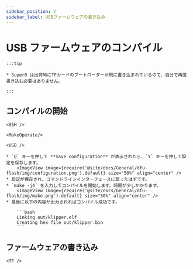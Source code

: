 ```yaml
---
sidebar_position: 2
sidebar_label: USBファームウェアの書き込み
---
```




# USB ファームウェアのコンパイル

    :::tip

    * Super8 は出荷時にTFカードのブートローダーが既に書き込まれているので、自分で再度書き込む必要はありません。

    :::

## コンパイルの開始

    <SSH />

    <MakeOperate/>

    <USB />

    * `Q` キーを押して **Save configuration** が表示されたら、`Y` キーを押して設定を保存します。
        <ImageView image={require('@site/docs/General/dfu-flash/img/configuration.png').default} size="50%" align="center" />
    * 設定が保存され、コマンドラインインターフェースに戻ったはずです。
    * `make -j4` を入力してコンパイルを開始します。時間が少しかかります。
        <ImageView image={require('@site/docs/General/dfu-flash/img/make.png').default} size="50%" align="center" />
    * 最後に以下の内容が出力されればコンパイル成功です。

        ```bash
        Linking out/klipper.elf
        Creating hex file out/klipper.bin
        ```


## ファームウェアの書き込み
    
    <TF />
